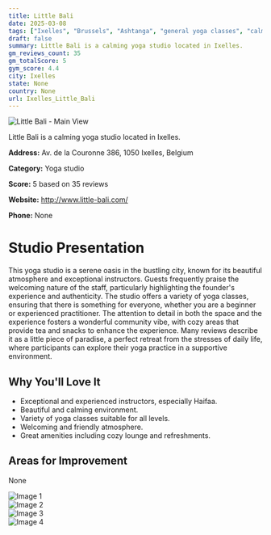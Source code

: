 ```yaml
---
title: Little Bali
date: 2025-03-08
tags: ["Ixelles", "Brussels", "Ashtanga", "general yoga classes", "calm atmosphere", "community-focused", "Ixelles"]  
draft: false
summary: Little Bali is a calming yoga studio located in Ixelles.
gm_reviews_count: 35
gm_totalScore: 5
gym_score: 4.4
city: Ixelles
state: None
country: None
url: Ixelles_Little_Bali
---
```


<div className="aspect-[16/9] relative my-8">
  <img 
    src="https://lh5.googleusercontent.com/p/AF1QipO0Znkw5_KQl6u78gYWPRP_6nU--0R7TF0G-Cr5=w1920-h1080-k-no"
    alt="Little Bali - Main View"
    className="object-cover absolute inset-0 w-full h-full rounded-lg"
  />
</div>

Little Bali is a calming yoga studio located in Ixelles.

**Address:** Av. de la Couronne 386, 1050 Ixelles, Belgium

**Category:** Yoga studio

**Score:** 5 based on 35 reviews

**Website:** http://www.little-bali.com/

**Phone:** None

# Studio Presentation

This yoga studio is a serene oasis in the bustling city, known for its beautiful atmosphere and exceptional instructors. Guests frequently praise the welcoming nature of the staff, particularly highlighting the founder's experience and authenticity. The studio offers a variety of yoga classes, ensuring that there is something for everyone, whether you are a beginner or experienced practitioner. The attention to detail in both the space and the experience fosters a wonderful community vibe, with cozy areas that provide tea and snacks to enhance the experience. Many reviews describe it as a little piece of paradise, a perfect retreat from the stresses of daily life, where participants can explore their yoga practice in a supportive environment.

## Why You'll Love It

- Exceptional and experienced instructors, especially Haifaa.
- Beautiful and calming environment.
- Variety of yoga classes suitable for all levels.
- Welcoming and friendly atmosphere.
- Great amenities including cozy lounge and refreshments.

## Areas for Improvement

None

<div className="grid grid-cols-1 xl:grid-cols-2 gap-4 my-8">
<div className="aspect-[4/3] relative"><img src="https://lh5.googleusercontent.com/p/AF1QipNCLqJmelf6N3TC96DvyeJvXVNMhU3W6EoWC_IC=w1920-h1080-k-no" alt="Image 1" className="object-cover absolute inset-0 w-full h-full rounded-lg" /></div>
<div className="aspect-[4/3] relative"><img src="https://lh5.googleusercontent.com/p/AF1QipMLpllNjs33i6rOw0V2Sz1hQpSwfz245x4nk7Ft=w1920-h1080-k-no" alt="Image 2" className="object-cover absolute inset-0 w-full h-full rounded-lg" /></div>
<div className="aspect-[4/3] relative"><img src="https://lh5.googleusercontent.com/p/AF1QipPJ_YHFcVAk6BtqnV1kzkbQmF10fGG7aug3krpr=w1920-h1080-k-no" alt="Image 3" className="object-cover absolute inset-0 w-full h-full rounded-lg" /></div>
<div className="aspect-[4/3] relative"><img src="https://lh5.googleusercontent.com/p/AF1QipOBhdNwvkGDr9gMQmFxH6tgTDbc3-787ntAC1Vf=w1920-h1080-k-no" alt="Image 4" className="object-cover absolute inset-0 w-full h-full rounded-lg" /></div>
</div>